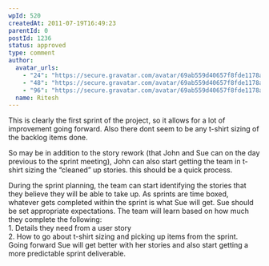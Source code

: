 ```yaml
---
wpId: 520
createdAt: 2011-07-19T16:49:23
parentId: 0
postId: 1236
status: approved
type: comment
author:
  avatar_urls:
    - "24": "https://secure.gravatar.com/avatar/69ab559d40657f8fde1178ae25864048?s=24&d=mm&r=g"
    - "48": "https://secure.gravatar.com/avatar/69ab559d40657f8fde1178ae25864048?s=48&d=mm&r=g"
    - "96": "https://secure.gravatar.com/avatar/69ab559d40657f8fde1178ae25864048?s=96&d=mm&r=g"
  name: Ritesh
---
```


This is clearly the first sprint of the project, so it allows for a lot of improvement going forward. Also there dont seem to be any t-shirt sizing of the backlog items done.

So may be in addition to the story rework (that John and Sue can on the day previous to the sprint meeting), John can also start getting the team in t-shirt sizing the “cleaned” up stories. this should be a quick process.

During the sprint planning, the team can start identifying the stories that they believe they will be able to take up. As sprints are time boxed, whatever gets completed within the sprint is what Sue will get. Sue should be set appropriate expectations. The team will learn based on how much they complete the following:  
1\. Details they need from a user story  
2\. How to go about t-shirt sizing and picking up items from the sprint.  
Going forward Sue will get better with her stories and also start getting a more predictable sprint deliverable.